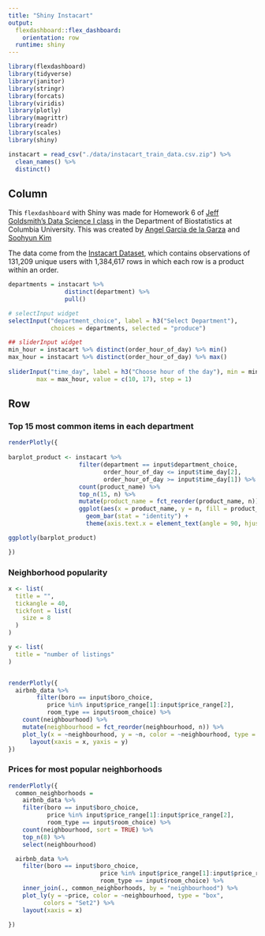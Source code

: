 ```yaml
---
title: "Shiny Instacart"
output: 
  flexdashboard::flex_dashboard:
    orientation: row
  runtime: shiny
---
```



```r


library(flexdashboard)
library(tidyverse)
library(janitor)
library(stringr)
library(forcats)
library(viridis)
library(plotly)
library(magrittr)
library(readr)
library(scales)
library(shiny)

```



```r

instacart = read_csv("./data/instacart_train_data.csv.zip") %>%
  clean_names() %>%
  distinct()

```


Column {.sidebar}
-----------------------------------------------------------------------
This `flexdashboard` with Shiny was made for Homework 6 of [Jeff Goldsmith's Data Science I class](http://jeffgoldsmith.com/DSI/homework_6.html) in the Department of Biostatistics at Columbia University. This was created by [Angel Garcia de la Garza](https://github.com/angelgar) and [Soohyun Kim](https://github.com/sk4382)

The data come from the [Instacart Dataset](http://jeffgoldsmith.com/DSI/dataset_instacart.html), which contains observations of 131,209 unique users with 1,384,617 rows in which each row is a product within an order.

```r

departments = instacart %>%
                distinct(department) %>%
                pull()

# selectInput widget
selectInput("department_choice", label = h3("Select Department"),
            choices = departments, selected = "produce")

## sliderInput widget
min_hour = instacart %>% distinct(order_hour_of_day) %>% min()
max_hour = instacart %>% distinct(order_hour_of_day) %>% max()
  
sliderInput("time_day", label = h3("Choose hour of the day"), min = min_hour, 
        max = max_hour, value = c(10, 17), step = 1)


```

Row {.tabset .tabset-fade } 
-----------------------------------------------------------------------

### Top 15 most common items in each department

```r

renderPlotly({
  
barplot_product <- instacart %>%
                    filter(department == input$department_choice, 
                           order_hour_of_day <= input$time_day[2],
                           order_hour_of_day >= input$time_day[1]) %>%
                    count(product_name) %>%
                    top_n(15, n) %>%
                    mutate(product_name = fct_reorder(product_name, n)) %>%
                    ggplot(aes(x = product_name, y = n, fill = product_name)) +
                      geom_bar(stat = "identity") + 
                      theme(axis.text.x = element_text(angle = 90, hjust = 1))

ggplotly(barplot_product)

})

```


### Neighborhood popularity

```r

x <- list(
  title = "",
  tickangle = 40,
  tickfont = list(
    size = 8  
  )
)

y <- list(
  title = "number of listings"
)


renderPlotly({
  airbnb_data %>% 
        filter(boro == input$boro_choice, 
           price %in% input$price_range[1]:input$price_range[2],
           room_type == input$room_choice) %>%
    count(neighbourhood) %>% 
    mutate(neighbourhood = fct_reorder(neighbourhood, n)) %>% 
    plot_ly(x = ~neighbourhood, y = ~n, color = ~neighbourhood, type = "bar") %>%
      layout(xaxis = x, yaxis = y)
})
```

### Prices for most popular neighborhoods

```r
renderPlotly({ 
  common_neighborhoods =
    airbnb_data %>% 
    filter(boro == input$boro_choice,
           price %in% input$price_range[1]:input$price_range[2],
           room_type == input$room_choice) %>%
    count(neighbourhood, sort = TRUE) %>% 
    top_n(8) %>% 
    select(neighbourhood)

  airbnb_data %>%
    filter(boro == input$boro_choice,
                          price %in% input$price_range[1]:input$price_range[2],
                          room_type == input$room_choice) %>%
    inner_join(., common_neighborhoods, by = "neighbourhood") %>% 
    plot_ly(y = ~price, color = ~neighbourhood, type = "box",
          colors = "Set2") %>%
    layout(xaxis = x)
  
})

```

